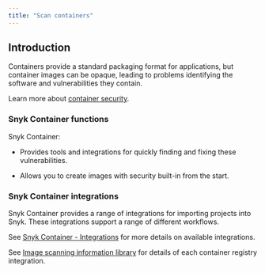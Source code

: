 ```yaml
---
title: "Scan containers"
---
```


## Introduction

Containers provide a standard packaging format for applications, but container images can be opaque, leading to problems identifying the software and vulnerabilities they contain.

Learn more about [container security](https://snyk.io/learn/container-security/).

### Snyk Container functions

Snyk Container:

* Provides tools and integrations for quickly finding and fixing these vulnerabilities.

* Allows you to create images with security built-in from the start.

### Snyk Container integrations

Snyk Container provides a range of integrations for importing projects into Snyk. These integrations support a range of different workflows.

See [Snyk Container - Integrations](/scan-containers/snyk-container-integrations) for more details on available integrations.

See [Image scanning information library](/scan-containers/image-scanning-library) for details of each container registry integration.